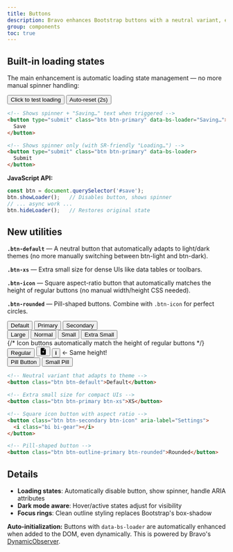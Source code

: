 ```yaml
---
title: Buttons
description: Bravo enhances Bootstrap buttons with a neutral variant, extra size, common shapes, built-in loading states, and small but meaningful styling improvements.
group: components
toc: true
---
```


## Built-in loading states

The main enhancement is automatic loading state management — no more manual spinner handling:

<div class="bd-example mb-3">
  <button type="button" class="btn btn-primary me-2" onclick="this.showLoader(); setTimeout(() => this.hideLoader(), 2000)" data-bs-loader="Saving…">
    Click to test loading
  </button>
  <button type="button" class="btn btn-success" onclick="this.showLoader(); setTimeout(() => this.hideLoader(), 2000)" data-bs-loader>
    Auto-reset (2s)
  </button>
</div>

```html
<!-- Shows spinner + "Saving…" text when triggered -->
<button type="submit" class="btn btn-primary" data-bs-loader="Saving…">
  Save
</button>

<!-- Shows spinner only (with SR-friendly "Loading…") -->
<button type="submit" class="btn btn-primary" data-bs-loader>
  Submit
</button>
```

**JavaScript API:**
```js
const btn = document.querySelector('#save');
btn.showLoader();   // Disables button, shows spinner
// ... async work ...
btn.hideLoader();   // Restores original state
```

## New utilities

**`.btn-default`** — A neutral button that automatically adapts to light/dark themes (no more manually switching between btn-light and btn-dark).

**`.btn-xs`** — Extra small size for dense UIs like data tables or toolbars.

**`.btn-icon`** — Square aspect-ratio button that automatically matches the height of regular buttons (no manual width/height CSS needed).

**`.btn-rounded`** — Pill-shaped buttons. Combine with `.btn-icon` for perfect circles.

<div class="bd-example">
  <div class="mb-3">
    <button type="button" class="btn btn-default me-2">Default</button>
    <button type="button" class="btn btn-primary me-2">Primary</button>
    <button type="button" class="btn btn-secondary">Secondary</button>
  </div>
  
  <div class="mb-3">
    <button type="button" class="btn btn-primary btn-lg me-2">Large</button>
    <button type="button" class="btn btn-primary me-2">Normal</button>
    <button type="button" class="btn btn-primary btn-sm me-2">Small</button>
    <button type="button" class="btn btn-primary btn-xs">Extra Small</button>
  </div>
  
  <div class="mb-3">
    {/* Icon buttons automatically match the height of regular buttons */}
    <button type="button" class="btn btn-primary me-2">Regular</button>
    <button type="button" class="btn btn-primary btn-icon me-2" aria-label="Settings">
      <svg xmlns="http://www.w3.org/2000/svg" width="16" height="16" fill="currentColor" viewBox="0 0 16 16">
        <path d="M9.293 0H4a2 2 0 0 0-2 2v12a2 2 0 0 0 2 2h8a2 2 0 0 0 2-2V4.707A1 1 0 0 0 13.707 4L10 .293A1 1 0 0 0 9.293 0zM9.5 3.5v-2l3 3h-2a1 1 0 0 1-1-1zM8.5 7v1.5H10a.5.5 0 0 1 0 1H8.5V11a.5.5 0 0 1-1 0V9.5H6a.5.5 0 0 1 0-1h1.5V7a.5.5 0 0 1 1 0z"/>
      </svg>
    </button>
    <button type="button" class="btn btn-info btn-icon btn-rounded me-2" aria-label="Info">
      <strong>i</strong>
    </button>
    <span class="text-muted small align-middle">← Same height!</span>
  </div>
  
  <div>
    <button type="button" class="btn btn-outline-primary btn-rounded me-2">Pill Button</button>
    <button type="button" class="btn btn-outline-secondary btn-rounded btn-sm">Small Pill</button>
  </div>
</div>

```html
<!-- Neutral variant that adapts to theme -->
<button class="btn btn-default">Default</button>

<!-- Extra small size for compact UIs -->
<button class="btn btn-primary btn-xs">XS</button>

<!-- Square icon button with aspect ratio -->
<button class="btn btn-secondary btn-icon" aria-label="Settings">
  <i class="bi bi-gear"></i>
</button>

<!-- Pill-shaped button -->
<button class="btn btn-outline-primary btn-rounded">Rounded</button>
```

## Details

* **Loading states**: Automatically disable button, show spinner, handle ARIA attributes
* **Dark mode aware**: Hover/active states adjust for visibility
* **Focus rings**: Clean outline styling replaces Bootstrap's box-shadow

<div class="alert alert-info mt-4">
  <strong>Auto-initialization:</strong> Buttons with <code>data-bs-loader</code> are automatically enhanced when added to the DOM, even dynamically. This is powered by Bravo's <a href="[[docsref:/javascript/dynamic-observer/]]">DynamicObserver</a>.
</div>